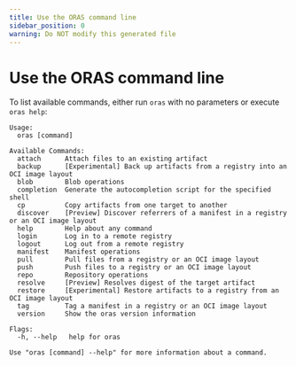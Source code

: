 ```yaml
---
title: Use the ORAS command line
sidebar_position: 0
warning: Do NOT modify this generated file
---
```


# Use the ORAS command line

To list available commands, either run `oras` with no parameters or execute `oras help`:

```
Usage:
  oras [command]

Available Commands:
  attach      Attach files to an existing artifact
  backup      [Experimental] Back up artifacts from a registry into an OCI image layout
  blob        Blob operations
  completion  Generate the autocompletion script for the specified shell
  cp          Copy artifacts from one target to another
  discover    [Preview] Discover referrers of a manifest in a registry or an OCI image layout
  help        Help about any command
  login       Log in to a remote registry
  logout      Log out from a remote registry
  manifest    Manifest operations
  pull        Pull files from a registry or an OCI image layout
  push        Push files to a registry or an OCI image layout
  repo        Repository operations
  resolve     [Preview] Resolves digest of the target artifact
  restore     [Experimental] Restore artifacts to a registry from an OCI image layout
  tag         Tag a manifest in a registry or an OCI image layout
  version     Show the oras version information

Flags:
  -h, --help   help for oras

Use "oras [command] --help" for more information about a command.
```

